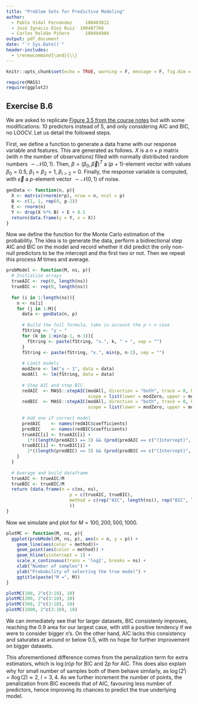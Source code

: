 ```yaml
---
title: "Problem Sets for Predictive Modeling"
author:
  - Pablo Vidal Fernández	  100483812
  - José Ignacio Díez Ruiz	100487766
  - Carlos Roldán Piñero	  100484904
output: pdf_document
date: "`r Sys.Date()`"
header-includes:
  - \renewcommand{\and}{\\}
---
```


```r
knitr::opts_chunk$set(echo = TRUE, warning = F, message = F, fig.dim = c(8,4))

require(MASS)
require(ggplot2)
```

## Exercise B.6

We are asked to replicate
[Figure 3.5 from the course notes](https://bookdown.org/egarpor/PM-UC3M/images/R/cv-shao.png)
but with some modifications: 10 predictors instead of 5, and only considering
AIC and BIC, no LOOCV.
Let us detail the followed steps.

First, we define a function to generate a data frame with our response variable
and features.
This are generated as follows.
$X$ is a $n\times p$ matrix (with $n$ the number of observations) filled with
normally distributed random numbers $\sim \mathcal{N}(0,1)$.
Then, $\beta = (\beta_0, \vec{\beta})^T$ a $(p+1)$-element vector with values
$\beta_0 = 0.5$, $\beta_1 = \beta_2 = 1$, $\beta_{i>2} = 0$.
Finally, the response variable is computed,
\begin{equation}
  Y = X\vec{\beta} + \vec{\varepsilon} + \beta_0 \begin{pmatrix}1\\\vdots\\1\end{pmatrix} \;,
\end{equation}
with $\vec{\varepsilon}$ a $p$-element vector $\sim \mathcal{N}(0,1)$ of noise.

```r
genData <- function(n, p){
  X <- matrix(rnorm(n*p), nrow = n, ncol = p)
  B <- c(1, 1, rep(0, p-2))
  E <- rnorm(n)
  Y <- drop(X %*% B) + E + 0.5
  return(data.frame(y = Y, x = X))
}
```

Now we define the function for the Monte Carlo estimation of the probability.
The idea is to generate the data, perform a bidirectional step AIC and BIC
on the model and record whether it did predict the only non-null predictors
to be the intercept and the first two or not.
Then we repeat this process $M$ times and average.

```r
probModel <- function(M, ns, p){
  # Initialize arrays
  trueAIC <- rep(0, length(ns))
  trueBIC <- rep(0, length(ns))
  
  for (i in 1:length(ns)){
    n <- ns[i]
    for (j in 1:M){
      data <- genData(n, p)
      
      # Build the full formula, take in account the p < n case
      fString <- "y ~ "
      for (k in 1:min(p-1, n-3)){
        fString <- paste(fString, "x.", k, " + ", sep = "")
      }
      fString <- paste(fString, "x.", min(p, n-2), sep = "")
      
      # Limit models
      modZero <- lm("y ~ 1", data = data)
      modAll  <- lm(fString, data = data)
      
      # Step AIC and step BIC
      redAIC  <- MASS::stepAIC(modAll, direction = "both", trace = 0, k = 2,
                               scope = list(lower = modZero, upper = modAll))
      redBIC  <- MASS::stepAIC(modAll, direction = "both", trace = 0, k = log(n),
                               scope = list(lower = modZero, upper = modAll))
      
      # Add one if correct model
      predAIC    <- names(redAIC$coefficients)
      predBIC    <- names(redBIC$coefficients)
      trueAIC[i] <- trueAIC[i] +
        1*((length(predAIC) == 3) && (prod(predAIC == c("(Intercept)", "x.1", "x.2")) == 1))
      trueBIC[i] <- trueBIC[i] +
        1*((length(predBIC) == 3) && (prod(predBIC == c("(Intercept)", "x.1", "x.2")) == 1))
    }
  }
  
  # Average and build dataframe
  trueAIC <- trueAIC/M
  trueBIC <- trueBIC/M
  return (data.frame(n = c(ns, ns),
                        p = c(trueAIC, trueBIC),
                        method = c(rep("AIC", length(ns)), rep("BIC", length(ns)))
                        ))
}
```

Now we simulate and plot for $M = 100,200,500,1000$.

```r
plotMC <- function(M, ns, p){
  ggplot(probModel(M, ns, p), aes(x = n, y = p)) +
    geom_line(aes(color = method))+
    geom_point(aes(color = method)) +
    geom_hline(yintercept = 1) +
    scale_x_continuous(trans = 'log2', breaks = ns) +
    xlab("Number of samples") +
    ylab("Probability of selecting the true model") +
    ggtitle(paste("M =", M))
}
```

```r
plotMC(100, 2^c(3:10), 10)
plotMC(200, 2^c(3:10), 10)
plotMC(500, 2^c(3:10), 10)
plotMC(1000, 2^c(3:10), 10)
```

We can immediately see that for larger datasets, BIC consistenly improves,
reaching the $0.9$ area for our largest case, with still a positive tendency
if we were to consider bigger $n$'s.
On the other hand, AIC lacks this consistency and saturates at around or below
$0.5$, with no hope for further improvement on bigger datasets.

This aforementioned difference comes from the penalization term for extra
estimators, which is $\log(n)p$ for BIC and $2p$ for AIC.
This does also explain why for small number of samples both of them behave
similarly, as $\log(2^l) = l\log(2) \approx 2$, $l = 3,4$.
As we further increment the number of points, the penalization from BIC
exceeds that of AIC, favouring less number of predictors, hence improving
its chances to predict the true underlying model.